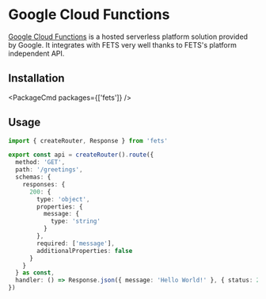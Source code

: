
# Google Cloud Functions

[Google Cloud Functions](https://cloud.google.com/functions/) is a hosted serverless platform
solution provided by Google. It integrates with FETS very well thanks to FETS's platform independent
API.

## Installation

<PackageCmd packages={['fets']} />

## Usage

```ts
import { createRouter, Response } from 'fets'

export const api = createRouter().route({
  method: 'GET',
  path: '/greetings',
  schemas: {
    responses: {
      200: {
        type: 'object',
        properties: {
          message: {
            type: 'string'
          }
        },
        required: ['message'],
        additionalProperties: false
      }
    }
  } as const,
  handler: () => Response.json({ message: 'Hello World!' }, { status: 200 })
})
```
